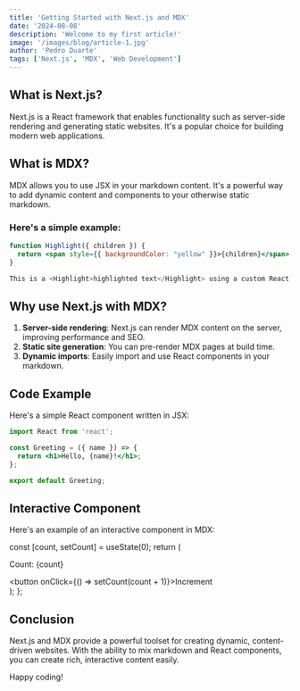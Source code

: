 ---
title: 'Getting Started with Next.js and MDX'
date: '2024-08-08'
description: 'Welcome to my first article!'
image: '/images/blog/article-1.jpg'
author: 'Pedro Duarte'
tags: ['Next.js', 'MDX', 'Web Development']
---

## What is Next.js?

Next.js is a React framework that enables functionality such as server-side rendering and generating static websites. It's a popular choice for building modern web applications.

## What is MDX?

MDX allows you to use JSX in your markdown content. It's a powerful way to add dynamic content and components to your otherwise static markdown.

### Here's a simple example:

```jsx
function Highlight({ children }) {
  return <span style={{ backgroundColor: "yellow" }}>{children}</span>;
}

This is a <Highlight>highlighted text</Highlight> using a custom React component.
```

## Why use Next.js with MDX?

1. **Server-side rendering**: Next.js can render MDX content on the server, improving performance and SEO.
2. **Static site generation**: You can pre-render MDX pages at build time.
3. **Dynamic imports**: Easily import and use React components in your markdown.

## Code Example

Here's a simple React component written in JSX:

```jsx
import React from 'react';

const Greeting = ({ name }) => {
  return <h1>Hello, {name}!</h1>;
};

export default Greeting;
```

## Interactive Component

Here's an example of an interactive component in MDX:


  const [count, setCount] = useState(0);
  return (
    <div>
      <p>Count: {count}</p>
      <button onClick={() => setCount(count + 1)}>Increment</button>
    </div>
  );
};

<Counter />

## Conclusion

Next.js and MDX provide a powerful toolset for creating dynamic, content-driven websites. With the ability to mix markdown and React components, you can create rich, interactive content easily.

Happy coding!

